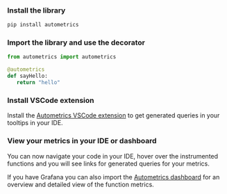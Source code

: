 
<GettingStartedSnippet lang="Python" />

<Steps>

### Install the library

```bash
pip install autometrics
```


### Import the library and use the decorator

```python
from autometrics import autometrics

@autometrics
def sayHello:
   return "hello"

```

### Install VSCode extension

Install the [Autometrics VSCode extension](https://marketplace.visualstudio.com/items?itemName=Fiberplane.autometrics) to get generated queries in your tooltips in your IDE.

### View your metrics in your IDE or dashboard

You can now navigate your code in your IDE, hover over the instrumented functions and you will see links for generated queries for your metrics.

If you have Grafana you can also import the [Autometrics dashboard](https://github.com/autometrics-dev/autometrics-shared#dashboards) for an overview and detailed view of the function metrics.

</Steps>